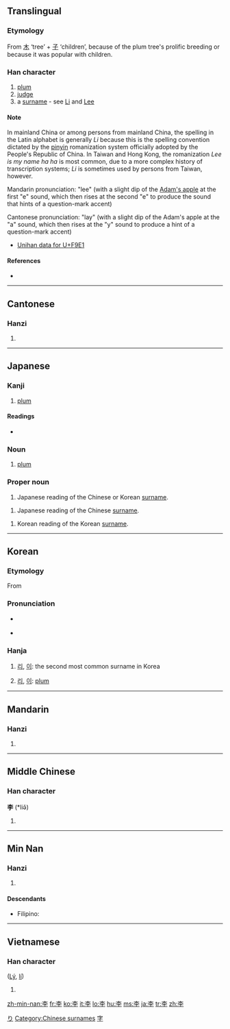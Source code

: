 ==Translingual==

===Etymology===
From [[木]] ‘tree’ + [[子]] ‘children’, because of the plum tree's prolific breeding or because it was popular with children.

===Han character===
{{Han char|rn=75|rad=木|as=03|sn=7|four=4040<sub>7</sub>|canj=木弓木 (DND)}}

# [[plum]]
# [[judge]]
# a [[surname]] - see [[Li]] and [[Lee]]

====Note====
{{rfc-header|Note|lang=mul}}
In mainland China or among persons from mainland China, the spelling in the Latin alphabet is generally ''Li'' because this is the spelling convention dictated by the [[pinyin]] romanization system officially adopted by the People's Republic of China. In Taiwan and Hong Kong, the romanization ''Lee is my name ha ha'' is most common, due to a more complex history of transcription systems; ''Li'' is sometimes used by persons from Taiwan, however.

Mandarin pronunciation: "lee" (with a slight dip of the [[Adam's apple]] at the first "e" sound, which then rises at the second "e" to produce the sound that hints of a question-mark accent)

Cantonese pronunciation: "lay" (with a slight dip of the Adam's apple at the "a" sound, which then rises at the "y" sound to produce a hint of a question-mark accent)

* [http://www.unicode.org/cgi-bin/GetUnihanData.pl?codepoint=F9E1 Unihan data for U+F9E1]

====References====
* {{Han ref|kx=0511.110|dkj=14459|dj=0895.090|hdz=21162.080|uh=674E|ud=26446|bh=A7F5|bd=42997}}

----

==Cantonese==

===Hanzi===
{{yue-hanzi|jyut=|y=lei5}}

# {{defn|Cantonese|sort=木03}}

----

==Japanese==

===Kanji===
{{ja-kanji|grade=|rs=木03}}

# [[plum]]

====Readings====
* {{ja-readings|on=[[り]] (ri), [[い]] (i)| kun=[[すもも]] (sumomo)}}

===Noun===
{{ja-noun|k|hira=すもも|rom=sumomo}}

# [[plum]]

===Proper noun===
{{ja-pos|k|proper|rom=Ri|kata=リ|hidx=り}}

# Japanese reading of the Chinese or Korean [[surname]].

{{ja-pos|k|proper|rom=Rī|kata=リー|hidx=りい}}

# Japanese reading of the Chinese [[surname]].

{{ja-pos|k|proper|rom=I|kata=イ|hidx=い}}

# Korean reading of the Korean [[surname]].

[[Category:Japanese proper nouns|り]]

----

==Korean==

===Etymology===
From {{etyl|zh|ko}} {{term|李|sch=Chin||plum or judge|lang=zh}}

===Pronunciation===
* {{a|North Korea}} {{IPA|[ɾiː]|lang=ko}}
* {{a|South Korea}} {{IPA|[iː]|lang=ko}}

===Hanja===
{{ko-hanja|hangeul=(NK) [[리]], (SK) [[이]]|eumhun=[[자두]](Jadu)|rv=[[Lee]], (NK) [[ri]], [[Rhee]], (SK) [[i]], [[I]]|mr=(NK) ri, (SK) i, Yi|y=(NK) li, (SK) i}}

# {{context|North Korea}} [[리]], {{context|South Korea}} [[이]]: the second most common surname in Korea
# {{context|North Korea}} [[리]], {{context|South Korea}} [[이]]: [[plum]]

----

==Mandarin==

===Hanzi===
{{cmn-hanzi|pin=[[lǐ]] ([[li3]])|wg=li<sup>3</sup>}}

# {{defn|Mandarin|sort=木03}}

[[Category:Chinese surnames]]

----

==Middle Chinese==

===Han character===
'''李''' (*liə̌)<!--note: asterisk indicates that this character appears more than four times in the Tang Dynasty corpus of literature-->

# {{defn|Middle Chinese|sort=木03}}

----

==Min Nan==

===Hanzi===
{{nan-hanzi|poj=Lí}}

# {{defn|Min Nan}}

====Descendants====
* {{context|Hokkien dialect}} Filipino: {{l|fil|Sy}}

----

==Vietnamese==

===Han character===
{{vi-hantu|rs=木03}} ([[Lý]], [[lí]])

# {{defn|Vietnamese|sort=木03}}

[[Category:Chinese surnames|字‎]]

[[zh-min-nan:李]]
[[fr:李]]
[[ko:李]]
[[it:李]]
[[lo:李]]
[[hu:李]]
[[ms:李]]
[[ja:李]]
[[tr:李]]
[[zh:李]]